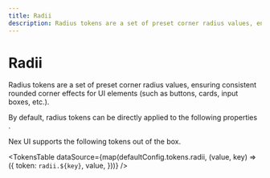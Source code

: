 ```yaml
---
title: Radii
description: Radius tokens are a set of preset corner radius values, ensuring consistent rounded corner effects for UI elements (such as buttons, cards, input boxes, etc.).
---
```



# Radii

Radius tokens are a set of preset corner radius values, ensuring consistent rounded corner effects for UI elements (such as buttons, cards, input boxes, etc.).

<Callout type='info'>
  <span className='x:float-left'>
    By default, radius tokens can be directly applied to the following
    properties&nbsp;
  </span>
  <AvailableProps.Radii />
  <span>.</span>
</Callout>

Nex UI supports the following tokens out of the box.

<TokensTable
  dataSource={map(defaultConfig.tokens.radii, (value, key) => ({
    token: `radii.${key}`,
    value,
  }))}
/>
